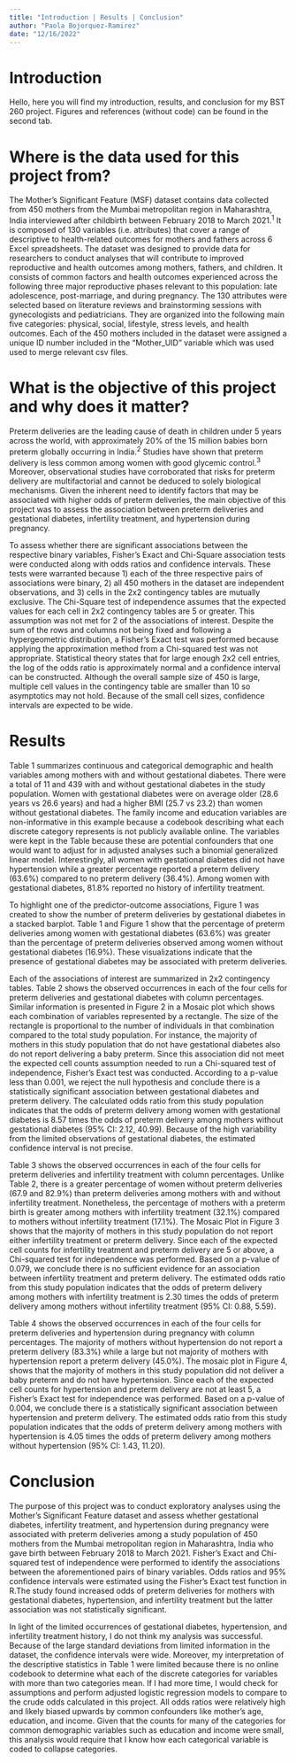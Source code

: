 ```yaml
---
title: "Introduction | Results | Conclusion"
author: "Paola Bojorquez-Ramirez"
date: "12/16/2022"
---
```

# Introduction 

Hello, here you will find my introduction, results, and conclusion for my BST 260 project. Figures and references (without code) can be found in the second tab. 


# Where is the data used for this project from?

The Mother’s Significant Feature (MSF) dataset contains data collected from 450 mothers from the Mumbai metropolitan region in Maharashtra, India interviewed after childbirth between February 2018 to March 2021.^1^ It is composed of 130 variables (i.e. attributes) that cover a range of descriptive to health-related outcomes for mothers and fathers across 6 Excel spreadsheets. The dataset was designed to provide data for researchers to conduct analyses that will contribute to improved reproductive and health outcomes among mothers, fathers, and children. It consists of common factors and health outcomes experienced across the following three major reproductive phases relevant to this population: late adolescence, post-marriage, and during pregnancy. The 130 attributes were selected based on literature reviews and brainstorming sessions with gynecologists and pediatricians. They are organized into the following main five categories: physical, social, lifestyle, stress levels, and health outcomes. Each of the 450 mothers included in the dataset were assigned a unique ID number included in the “Mother_UID” variable which was used used to merge relevant csv files.

# What is the objective of this project and why does it matter?

Preterm deliveries are the leading cause of death in children under 5 years across the world, with approximately 20% of the 15 million babies born preterm globally occurring in India.^2^ Studies have shown that preterm delivery is less common among women with good glycemic control.^3^ Moreover, observational studies have corroborated that risks for preterm delivery are multifactorial and cannot be deduced to solely biological mechanisms. Given the inherent need to identify factors that may be associated with higher odds of preterm deliveries, the main objective of this project was to assess the association between preterm deliveries and gestational diabetes, infertility treatment, and hypertension during pregnancy. 

To assess whether there are significant associations between the respective binary variables, Fisher’s Exact and Chi-Square association tests were conducted along with odds ratios and confidence intervals. These tests were warranted because 1) each of the three respective pairs of associations were binary, 2) all 450 mothers in the dataset are independent observations, and 3) cells in the 2x2 contingency tables are mutually exclusive. The Chi-Square test of independence assumes that the expected values for each cell in 2x2 contingency tables are 5 or greater. This assumption was not met for 2 of the associations of interest. Despite the sum of the rows and columns not being fixed and following a hypergeometric distribution, a Fisher’s Exact test was performed because applying the approximation method from a Chi-squared test was not appropriate. Statistical theory states that for large enough 2x2 cell entries, the log of the odds ratio is approximately normal and a confidence interval can be constructed. Although the overall sample size of 450 is large, multiple cell values in the contingency table are smaller than 10 so asymptotics may not hold. Because of the small cell sizes, confidence intervals are expected to be wide.

# Results

Table 1 summarizes continuous and categorical demographic and health variables among mothers with and without gestational diabetes. There were a total of 11 and 439 with and without gestational diabetes in the study population. Women with gestational diabetes were on average older (28.6 years vs 26.6 years) and had a higher BMI (25.7 vs 23.2) than women without gestational diabetes. The family income and education variables are non-informative in this example because a codebook describing what each discrete category represents is not publicly available online. The variables were kept in the Table because these are potential confounders that one would want to adjust for in adjusted analyses such a binomial generalized linear model. Interestingly, all women with gestational diabetes did not have hypertension while a greater percentage reported a preterm delivery (63.6%) compared to no preterm delivery (36.4%). Among women with gestational diabetes, 81.8% reported no history of infertility treatment.

To highlight one of the predictor-outcome associations, Figure 1 was created to show the number of preterm deliveries by gestational diabetes in a stacked barplot. Table 1 and Figure 1 show that the percentage of preterm deliveries among women with gestational diabetes (63.6%) was greater than the percentage of preterm deliveries observed among women without gestational diabetes (16.9%). These visualizations indicate that the presence of gestational diabetes may be associated with preterm deliveries. 

Each of the associations of interest are summarized in 2x2 contingency tables. Table 2 shows the observed occurrences in each of the four cells for preterm deliveries and gestational diabetes with column percentages. Similar information is presented in Figure 2 in a Mosaic plot which shows each combination of variables represented by a rectangle. The size of the rectangle is proportional to the number of individuals in that combination compared to the total study population. For instance, the majority of mothers in this study population that do not have gestational diabetes also do not report delivering a baby preterm. Since this association did not meet the expected cell counts assumption needed to run a Chi-squared test of independence,  Fisher’s Exact test was conducted. According to a p-value less than 0.001, we reject the null hypothesis and conclude there is a statistically significant association between gestational diabetes and preterm delivery. The calculated odds ratio from this study population indicates that the odds of preterm delivery among women with gestational diabetes is 8.57 times the odds of preterm delivery among mothers without gestational diabetes (95% CI: 2.12, 40.99). Because of the high variability from the  limited observations of gestational diabetes, the estimated confidence interval is not precise.

Table 3 shows the observed occurrences in each of the four cells for preterm deliveries and infertility treatment with column percentages. Unlike Table 2, there is a greater percentage of women without preterm deliveries (67.9 and 82.9%) than preterm deliveries among mothers with and without infertility treatment.  Nonetheless, the percentage of mothers with a preterm birth is greater among mothers with infertility treatment (32.1%) compared to mothers without infertility treatment (17.1%). The Mosaic Plot in Figure 3 shows that the majority of mothers in this study population do not report either infertility treatment or preterm delivery. Since each of the expected cell counts for infertility treatment and preterm delivery are 5 or above, a Chi-squared test for independence was performed. Based on a p-value of 0.079, we conclude there is no sufficient evidence for an association between infertility treatment and preterm delivery. The estimated odds ratio from this study population indicates that the odds of preterm delivery among mothers with infertility treatment is 2.30 times the odds of preterm delivery among mothers without infertility treatment (95% CI: 0.88, 5.59).

Table 4 shows the observed occurrences in each of the four cells for preterm deliveries and hypertension during pregnancy with column percentages. The majority of mothers without hypertension do not report a preterm delivery (83.3%) while a large but not majority of mothers with hypertension report a preterm delivery (45.0%). The mosaic plot in Figure 4, shows that the majority of mothers in this study population did not deliver a baby preterm and do not have hypertension. Since each of the expected cell counts for hypertension and preterm delivery are not at least 5, a Fisher’s Exact test for independence was performed. Based on a p-value of 0.004, we conclude there is a statistically significant association between hypertension and preterm delivery. The estimated odds ratio from this study population indicates that the odds of preterm delivery among mothers with hypertension is 4.05 times the odds of preterm delivery among mothers without hypertension (95% CI: 1.43, 11.20).

# Conclusion
The purpose of this project was to conduct exploratory analyses using the Mother’s Significant Feature dataset and assess whether gestational diabetes, infertility treatment, and hypertension during pregnancy were associated with preterm deliveries among a study population of 450 mothers from the Mumbai metropolitan region in Maharashtra, India who gave birth between February 2018 to March 2021. Fisher’s Exact and Chi-squared test of independence were performed to identify the associations between the aforementioned pairs of binary variables. Odds ratios and 95% confidence intervals were estimated using the Fisher’s Exact test function in R.The study found increased odds of preterm deliveries for mothers with gestational diabetes, hypertension, and infertility treatment but the latter association was not statistically significant.

In light of the limited occurrences of gestational diabetes, hypertension, and infertility treatment history, I do not think my analysis was successful. Because of the large standard deviations from limited information in the dataset, the confidence intervals were wide. Moreover, my interpretation of the descriptive statistics in Table 1 were limited because there is no online codebook to determine what each of the discrete categories for variables with more than two categories mean. If I had more time, I would check for assumptions and perform adjusted logistic regression models to compare to the crude odds calculated in this project. All odds ratios were relatively high and likely biased upwards by common confounders like mother’s age, education, and income. Given that the counts for many of the categories for common demographic variables such as education and income were small, this analysis would require that I know how each categorical variable is coded to collapse categories.
